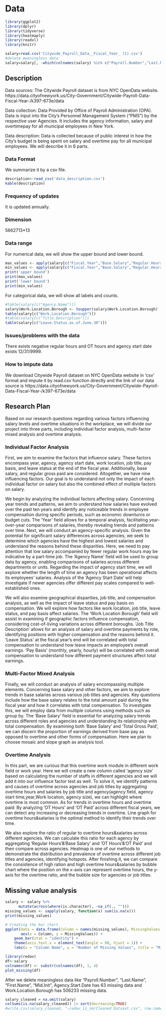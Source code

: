 # Data

```r
library(ggplot2)
library(dplyr)
library(tidyverse)
library(heatmaply)
library(readxl)
library(knitr)
```

```r
salary=read.csv('Citywide_Payroll_Data__Fiscal_Year_ (1).csv')
#delete meaningless data
salary=salary[, -which(colnames(salary) %in% c("Payroll.Number","Last.Name","First.Name","Mid.Init"))]
```

## Description

Data sources: The Citywide Payroll dataset is from NYC OpenData website. https://data.cityofnewyork.us/City-Government/Citywide-Payroll-Data-Fiscal-Year-/k397-673e/data

Data collection: Data Provided by Office of Payroll Administration (OPA). Data is input into the City's Personnel Management System ("PMS") by the respective user Agencies. It includes the agency information, salary and overtimepay for all municipal employees in New York.

Data description: Data is collected because of public interest in how the City's budget is being spent on salary and overtime pay for all municipal employees. We will describe it in 6 parts.

### Data Format

We summarize it by a csv file.

```r
description<-read_csv('data_description.csv')
kable(description)
```

### Frequency of updates

It is updated annually.

### Dimension

5662713\*13

### Data range

For numerical data, we will show the upper bound and lower bound.

```r
max_values <- apply(salary[c("Fiscal.Year","Base.Salary","Regular.Hours","Regular.Gross.Paid","OT.Hours","Total.OT.Paid")], 2, max)
min_values <- apply(salary[c("Fiscal.Year","Base.Salary","Regular.Hours","Regular.Gross.Paid","OT.Hours","Total.OT.Paid")], 2, min)
print('upper bound')
print(max_values)
print('lower bound')
print(min_values)
```

For categorical data, we will show all labels and counts.

```r
#table(salary[c("Agency.Name")])
salary$Work.Location.Borough <- toupper(salary$Work.Location.Borough)
table(salary[c("Work.Location.Borough")])
#table(salary[c("Title.Description")])
table(salary[c("Leave.Status.as.of.June.30")])
```


### Issues/problems with the data

There exists negative regular hours and OT hours and agency start date exists 12/31/9999.

### How to impute data

We download Citywide Payroll dataset on NYC OpenData website in 'csv' format and impute it by read.csv function directly and the link of our data source is https://data.cityofnewyork.us/City-Government/Citywide-Payroll-Data-Fiscal-Year-/k397-673e/data

## Research Plan

Based on our research questions regarding various factors influencing salary levels and overtime situations in the workplace, we will divide our project into three parts, including individual factor analysis, multi-factor mixed analysis and overtime analysis.

### Individual Factor Analysis

First, we aim to examine the factors that influence salary. These factors encompass year, agency, agency start date, work location, job title, pay basis, and leave status at the end of the fiscal year. Additionally, base salary, and regular gross paid are considered. Altogether, we have nine influencing factors. Our goal is to understand not only the impact of each individual factor on salary but also the combined effect of multiple factors on salary.

We begin by analyzing the individual factors affecting salary. Concerning year trends and patterns, we aim to understand how salaries have evolved over the past ten years and identify any noticeable trends in employee compensation during specific periods, such as economic downturns or budget cuts. The 'Year' field allows for a temporal analysis, facilitating year-over-year comparisons of salaries, thereby revealing trends and patterns over time. Next, we will conduct an agency-specific analysis. Given the potential for significant salary differences across agencies, we seek to determine which agencies have the highest and lowest salaries and understand the reasons behind these disparities. Here, we need to pay attention that low salary accompanied by fewer regular work hours may be indicative by a part-time job. The 'Agency Name' field will be used to group data by agency, enabling comparisons of salaries across different departments or units. Regarding the impact of agency start time, we will explore whether the length of time an agency has been operational affects its employees' salaries. Analysis of the 'Agency Start Date' will help investigate if newer agencies offer different pay scales compared to well-established ones.

We will also examine geographical disparities, job title, and compensation analysis, as well as the impact of leave status and pay basis on compensation. We will explore how factors like work location, job title, leave status, and pay basis affect salaries. The 'Work Location Borough' field will assist in examining if geographic factors influence compensation, considering cost-of-living variations across different boroughs. 'Job Title Description' allows for an analysis of salary and overtime payments by role, identifying positions with higher compensation and the reasons behind it. 'Leave Status' at the fiscal year's end will be correlated with total compensation to understand how leave impacts an employee's overall earnings. 'Pay Basis' (monthly, yearly, hourly) will be correlated with overall compensation to understand how different payment structures affect total earnings.

### Multi-Factor Mixed Analysis

Finally, we will conduct an analysis of salary encompassing multiple elements. Concerning base salary and other factors, we aim to explore trends in base salaries across various job titles and agencies. Key questions include how the base salary relates to the total amount paid during the fiscal year and how it correlates with total compensation. To investigate this, we will employ data from multiple columns using methods such as group by. The 'Base Salary' field is essential for analyzing salary trends across different roles and agencies and understanding its relationship with total compensation. By examining both 'Base Salary' and 'Total Gross Paid', we can discern the proportion of earnings derived from base pay as opposed to overtime and other forms of compensation. Here we plan to choose mosaic and slope graph as analysis tool.

### Overtime Analysis

In this part, we are curious that this overtime work module in different work field or work year. Here we will create a new column called 'agency size' based on calculating the number of staffs in different agencies and we will add it into our influence factor test as well. To solve it, we identify patterns and causes of overtime across agencies and job titles by aggregating overtime hours and salaries by job title and agency(agency field, agency start time,year,Work location, agency size), we can highlight where overtime is most common. As for trends in overtime hours and overtime paid: By analyzing 'OT Hours' and 'OT Paid' across different fiscal years, we can detect any increasing or decreasing trends in overtime. Line graph for overtime hours&salaries is the optimal method to identify their trends over time.

We also explore the ratio of regular to overtime hours&salaries across different agencies. We can calculate this ratio for each agency by aggregating 'Regular Hours'&'Base Salary' and 'OT Hours'&'OT Paid' and then compare across agencies. Heatmap is one of our methods to demonstrate the distribution and prevalence of overtime across different job titles and agencies, identifying hotspots. After finishing it, we can compare the consistence of high ration and high overtime hours&salaries by bubble chart where the position on the x-axis can represent overtime hours, the y-axis for the overtime ratio, and the bubble size for agencies or job titles.

## Missing value analysis

```r
salary <- salary %>%
      mutate(across(where(is.character), ~na_if(., "")))
missing_values <- sapply(salary, function(x) sum(is.na(x)))
print(missing_values)

# Creating the bar chart
ggplot(data = data.frame(Column = names(missing_values), MissingValues = missing_values),
       aes(x = Column, y = MissingValues)) +
    geom_bar(stat = "identity") +
    theme(axis.text.x = element_text(angle = 90, hjust = 1)) +
    labs(x = "Column Name", y = "Number of Missing Values", title = "Missing Values per Column")

library(redav)
df<-salary
colnames(df) <- substr(colnames(df), 1, 4)
plot_missing(df)

```




After we delete meaningless data like "Payroll.Number", "Last.Name", "First.Name", "Mid.Init", Agency.Start.Date has 63 missing data and Work.Location.Borough has 506233 missing data.


```r
 
salary_cleaned = na.omit(salary)
colSums(is.na(salary_cleaned)) |> sort(decreasing=TRUE)
#write.csv(salary_cleaned, "~/edav_lz_sm/Cleaned Dataset.csv", row.names=FALSE)
```

